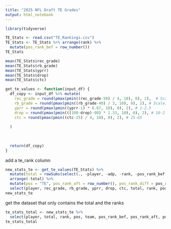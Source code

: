 ```yaml
---
title: "2025 NFL Draft TE Grades"
output: html_notebook
---
```


```r
library(tidyverse)
```


```r
TE_Stats <- read.csv("TE_Rankings.csv")
TE_Stats <- TE_Stats %>% arrange(rank) %>%
  mutate(pos_rank_bef = row_number())
TE_Stats
```

```r
mean(TE_Stats$rec_grade)
mean(TE_Stats$rb_grade)
mean(TE_Stats$yprr)
mean(TE_Stats$drop)
mean(TE_Stats$ctc)
```



```r
get_te_values <- function(input_df) {
  df_copy <- input_df %>% mutate(
    rec_grade = round(pmax(pmin((rec_grade-50) / 4, 10), 0), 2),  # Scale, cap at 10, floor at 0, 50-90
    rb_grade = round(pmax(pmin((rb_grade-40) / 3, 10), 0), 2), # Scale, cap at 10, floor at 0, 40-70
    yprr = round(pmax(pmin((yprr-1) * 6.67, 10), 0), 2), # 1-2.5
    drop = round(pmax(pmin(((100-drop)-90) * 1.33, 10), 0), 2), # 10-2.5
    ctc = round(pmax(pmin((ctc-25) / 4, 10), 0), 2), # 25-65
    
  )
  
  
  
  return(df_copy)
}
```

add a te_rank column
```r
new_stats_te <- get_te_values(TE_Stats) %>% 
  mutate(total = rowSums(select(., -player, -adp, -rank, -pos_rank_bef, -team))) %>% 
  arrange(-total) %>%
  mutate(pos = "TE", pos_rank_aft = row_number(), pos_rank_diff = pos_rank_bef-pos_rank_aft) %>%
  select(player, rec_grade, rb_grade, yprr, drop, ctc, total, rank, pos, team, pos_rank_bef, pos_rank_aft, pos_rank_diff)
new_stats_te 
```


get the dataset that only contains the total and the ranks
```r
te_stats_total <- new_stats_te %>%
  select(player, total, rank, pos, team, pos_rank_bef, pos_rank_aft, pos_rank_diff)
te_stats_total
```

